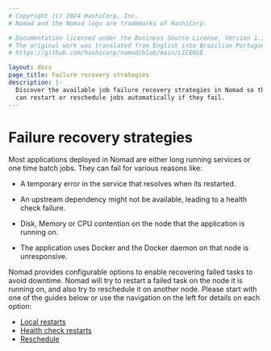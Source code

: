 ```yaml
---
# Copyright (c) 2024 HashiCorp, Inc.
# Nomad and the Nomad logo are trademarks of HashiCorp.

# Documentation licensed under the Business Source License, Version 1.1.
# The original work was translated from English into Brazilian Portuguese.
# https://github.com/hashicorp/nomad/blob/main/LICENSE

layout: docs
page_title: Failure recovery strategies
description: |-
  Discover the available job failure recovery strategies in Nomad so that you
  can restart or reschedule jobs automatically if they fail.
---
```


# Failure recovery strategies

Most applications deployed in Nomad are either long running services or one time
batch jobs. They can fail for various reasons like:

- A temporary error in the service that resolves when its restarted.

- An upstream dependency might not be available, leading to a health check
  failure.

- Disk, Memory or CPU contention on the node that the application is running on.

- The application uses Docker and the Docker daemon on that node is
  unresponsive.

Nomad provides configurable options to enable recovering failed tasks to avoid
downtime. Nomad will try to restart a failed task on the node it is running on,
and also try to reschedule it on another node. Please start with one of the
guides below or use the navigation on the left for details on each option:

- [Local restarts](/nomad/docs/job-declare/failure/restart)
- [Health check restarts](/nomad/docs/job-declare/failure/check-restart)
- [Reschedule](/nomad/docs/job-declare/failure/reschedule)

